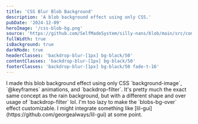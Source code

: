 ```yaml
---
title: 'CSS Blur Blob Background'
description: 'A blob background effect using only CSS.'
pubDate: '2024-12-09'
heroImage: '/css-blob-bg.png'
source: 'https://github.com/SelfMadeSystem/silly-nans/blob/main/src/components/BlurBlobBg.tsx'
fullWidth: true
isBackground: true
darkMode: true
headerClasses: 'backdrop-blur-[1px] bg-black/50'
contentClasses: 'backdrop-blur-[1px] bg-black/50'
footerClasses: 'backdrop-blur-[1px] bg-black/50 fade-t-16'
---
```



<div class="mx-auto w-fit max-w-lg rounded-xl bg-black/50 p-4 pl-8 text-white backdrop-blur-[1px]">
  I made this blob background effect using only CSS `background-image`,
  `@keyframes` animations, and `backdrop-filter`. It's pretty much the exact
  same concept as the rain background, but with a different shape and over usage
  of `backdrop-filter` lol. I'm too lazy to make the `blobs-bg-over` effect
  customizable. I might integrate something like
  [lil-gui](https://github.com/georgealways/lil-gui) at some point.
</div>

<div class="blobs-bg absolute inset-0 -z-10 bg-black"></div>
<div class="blobs-bg-over absolute inset-0 -z-10"></div>

<BlurBlogBg showOpts={true} client:load />

